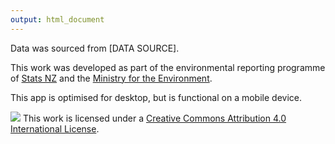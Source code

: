 ```yaml
---
output: html_document
---
```

Data was sourced from [DATA SOURCE]. 

This work was developed as part of the environmental reporting programme of <a href="https://www.stats.govt.nz/topics/environment" target="_blank">Stats NZ</a> and the <a href="http://www.mfe.govt.nz/more/environmental-reporting" target="_blank">Ministry for the Environment</a>.

This app is optimised for desktop, but is functional on a mobile device.

![](cc_compact.png)
This work is licensed under a <a href="https://creativecommons.org/licenses/by/4.0/" target="_blank">Creative Commons Attribution 4.0 International License</a>.
